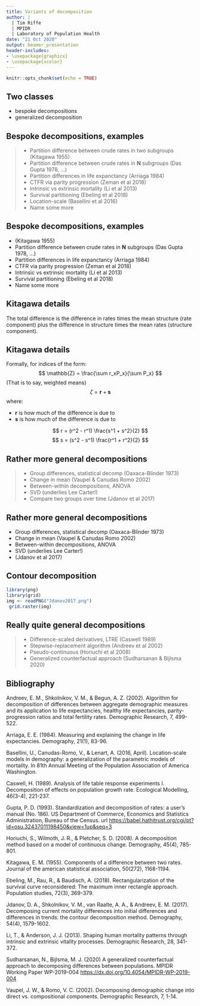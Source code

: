 ```yaml
---
title: Variants of decomposition
author: | 
  | Tim Riffe
  | MPIDR
  | Laboratory of Population Health
date: "21 Oct 2020"
output: beamer_presentation
header-includes:
- \usepackage{graphicx}
- \usepackage{xcolor}
---
```


```r
knitr::opts_chunk$set(echo = TRUE)
```

## Two classes

- bespoke decompositions
- generalized decomposition

## Bespoke decompositions, examples

>- Partition difference between crude rates in two subgroups (Kitagawa 1955)
>- Partition difference between crude rates in **N** subgroups (Das Gupta 1978, ...)
>- Partition differences in life expanctancy (Arriaga 1984)
>- CTFR via parity progression (Zeman et al 2018)
>- Intrinsic vs extrinsic mortality (Li et al 2013)
>- Survival partitioning (Ebeling et al 2018)
>- Location-scale (Basellini et al 2016)
>- Name some more

## Bespoke decompositions, examples

- \textcolor{red}{Partition difference between crude rates in two subgroups} (Kitagawa 1955)
- Partition difference between crude rates in **N** subgroups (Das Gupta 1978, ...)
- Partition differences in life expanctancy (Arriaga 1984)
- CTFR via parity progression (Zeman et al 2018)
- Intrinsic vs extrinsic mortality (Li et al 2013)
- Survival partitioning (Ebeling et al 2018)
- Name some more

## Kitagawa details

\begin{exampleblock}{}
  {\large Partition the difference in a \textbf{crude} rate into additive \textbf{rate} and \textbf{structure} components.}
\end{exampleblock}
\pause
The total difference is the difference in rates times the mean structure (rate component) plus the difference in structure times the mean rates (structure component).



## Kitagawa details

Formally, for indices of the form:
$$
\mathbb{Z} = \frac{\sum r_xP_x}{\sum P_x}
$$
(That is to say, weighted means)
\pause
$$ \zeta = \mathbf{r} + \mathbf{s}$$
\pause
where: 

- $\mathbf{r}$ is how much of the difference is due to \textbf{rates}
- $\mathbf{s}$ is how much of the difference is due to \textbf{structure} 
 
\pause
$$
r = (r^2 - r^1)  \frac{s^1 + s^2}{2}
$$
\pause
$$
s = (s^2 - s^1)  \frac{r^1 + r^2}{2}
$$

## Rather more general decompositions

>- Group differences, statistical decomp (Oaxaca-Blinder 1973)
>- Change in mean (Vaupel \& Canudas Romo 2002)
>- Between-within decompositions, ANOVA
>- SVD (underlies Lee Carter!)
>- Compare two groups over time (Jdanov et al 2017)

## Rather more general decompositions

- Group differences, statistical decomp (Oaxaca-Blinder 1973)
- Change in mean (Vaupel \& Canudas Romo 2002)
- Between-within decompositions, ANOVA
- SVD (underlies Lee Carter!)
- \textcolor{red}{Compare two groups over time} (Jdanov et al 2017)

## Contour decomposition

```r
library(png)
library(grid)
img <- readPNG("Jdanov2017.png")
 grid.raster(img)
```

## Really quite general decompositions

>- Difference-scaled derivatives, LTRE (Caswell 1989)
>- Stepwise-replacement algorithm (Andreev et al 2002)
>- Pseudo-continuous (Horiuchi et al 2008)
>- Generalized counterfactual approach (Sudharsanan \& Bijlsma 2020)

## Bibliography

\tiny
Andreev, E. M., Shkolnikov, V. M., & Begun, A. Z. (2002). Algorithm for decomposition of differences between aggregate demographic measures and its application to life expectancies, healthy life expectancies, parity-progression ratios and total fertility rates. Demographic Research, 7, 499-522.

Arriaga, E. E. (1984). Measuring and explaining the change in life expectancies. Demography, 21(1), 83-96.

Basellini, U., Canudas-Romo, V., & Lenart, A. (2016, April). Location-scale models in demography: a generalization of the parametric models of mortality. In 81th Annual Meeting of the Population Association of America Washington.

Caswell, H. (1989). Analysis of life table response experiments I. Decomposition of effects on population growth rate. Ecological Modelling, 46(3-4), 221-237.

Gupta, P. D. (1993). Standardization and decomposition of rates: a user's manual (No. 186). US Department of Commerce, Economics and Statistics Administration, Bureau of the Census. url [https://babel.hathitrust.org/cgi/pt?id=osu.32437011198450&view=1up&seq=3](https://babel.hathitrust.org/cgi/pt?id=osu.32437011198450&view=1up&seq=3) 

Horiuchi, S., Wilmoth, J. R., & Pletcher, S. D. (2008). A decomposition method based on a model of continuous change. Demography, 45(4), 785-801.

Kitagawa, E. M. (1955). Components of a difference between two rates. Journal of the american statistical association, 50(272), 1168-1194.

Ebeling, M., Rau, R., & Baudisch, A. (2018). Rectangularization of the survival curve reconsidered: The maximum inner rectangle approach. Population studies, 72(3), 369-379.

Jdanov, D. A., Shkolnikov, V. M., van Raalte, A. A., & Andreev, E. M. (2017). Decomposing current mortality differences into initial differences and differences in trends: the contour decomposition method. Demography, 54(4), 1579-1602.

Li, T., & Anderson, J. J. (2013). Shaping human mortality patterns through intrinsic and extrinsic vitality processes. Demographic Research, 28, 341-372.

Sudharsanan, N., Bijlsma, M. J. (2020) A generalized counterfactual approach to decomposing differences between populations. MPIDR Working Paper WP-2019-004 [https://dx.doi.org/10.4054/MPIDR-WP-2019-004](https://dx.doi.org/10.4054/MPIDR-WP-2019-004)

Vaupel, J. W., & Romo, V. C. (2002). Decomposing demographic change into direct vs. compositional components. Demographic Research, 7, 1-14.
